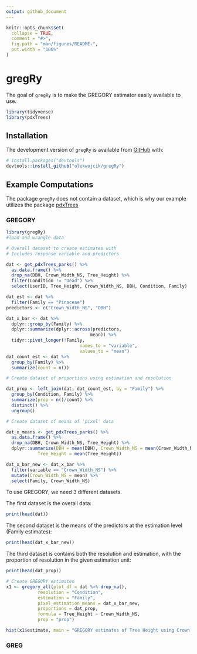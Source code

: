 ```yaml
---
output: github_document
---
```


<!-- README.md is generated from README.Rmd. Please edit that file -->

<!-- You'll still need to render `README.Rmd` regularly, to keep `README.md` up-to-date. `devtools::build_readme()` is handy for this.  -->

```r
knitr::opts_chunk$set(
  collapse = TRUE,
  comment = "#>",
  fig.path = "man/figures/README-",
  out.width = "100%"
)
```

# gregRy

<!-- badges: start -->
<!-- badges: end -->

The goal of `gregRy` is to make the GREGORY estimator easily available to use. 

```r
library(tidyverse)
library(pdxTrees)
```

## Installation

The development version of `gregRy` is available from [GitHub](https://github.com/) with:

```r
# install.packages("devtools")
devtools::install_github("olekwojcik/gregRy")
```

## Example Computations

The package `gregRy` does not contain a dataset, which is why our example utilizes the package [pdxTrees](https://github.com/mcconvil/pdxTrees)

### GREGORY

```r
library(gregRy)
#load and wrangle data

# Overall dataset to create estimates with
# Includes response variable and predictors

dat <- get_pdxTrees_parks() %>%
  as.data.frame() %>%
  drop_na(DBH, Crown_Width_NS, Tree_Height) %>%
  filter(Condition != "Dead") %>%
  select(UserID, Tree_Height, Crown_Width_NS, DBH, Condition, Family)

dat_est <- dat %>%
  filter(Family == "Pinaceae")
predictors <- c("Crown_Width_NS", "DBH")

dat_x_bar <- dat %>%
  dplyr::group_by(Family) %>%
  dplyr::summarize(dplyr::across(predictors,
                                mean)) %>%
  tidyr::pivot_longer(!Family,
                            names_to = "variable",
                            values_to = "mean")
dat_count_est <- dat %>%
  group_by(Family) %>%
  summarize(count = n())

# Create dataset of proportions using estimation and resolution

dat_prop <- left_join(dat, dat_count_est, by = "Family") %>%
  group_by(Condition, Family) %>%
  summarize(prop = n()/count) %>%
  distinct() %>%
  ungroup()

# Create dataset of means of 'pixel' data

dat_x_means <- get_pdxTrees_parks() %>%
  as.data.frame() %>%
  drop_na(DBH, Crown_Width_NS, Tree_Height) %>%
  dplyr::summarize(DBH = mean(DBH), Crown_Width_NS = mean(Crown_Width_NS),
            Tree_Height = mean(Tree_Height))

dat_x_bar_new <- dat_x_bar %>%
  filter(variable == "Crown_Width_NS") %>%
  mutate(Crown_Width_NS = mean) %>%
  select(Family, Crown_Width_NS)
```

To use GREGORY, we need 3 different datasets. 

The first dataset is the overall data:

```r
print(head(dat))
```

The second dataset is the means of the predictors at the estimation level (Family estimates):

```r
print(head(dat_x_bar_new))
```

The third dataset is contains both the resolution and estimation, with the proportion of resolution in the given estimation unit:

```r
print(head(dat_prop))
```

```r
# Create GREGORY estimates
x1 <- gregory_all(plot_df = dat %>% drop_na(),
            resolution = "Condition",
            estimation = "Family",
            pixel_estimation_means = dat_x_bar_new,
            proportions = dat_prop,
            formula = Tree_Height ~ Crown_Width_NS,
            prop = "prop")
```

```r
hist(x1$estimate, main = "GREGORY estimates of Tree Height using Crown Width as a Predictor", xlab = "Estimate")
```

### GREG


